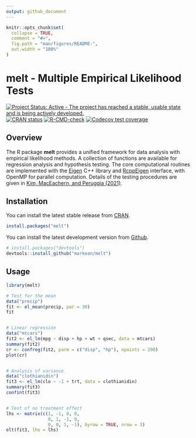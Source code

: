 ```yaml
---
output: github_document
---
```


<!-- README.md is generated from README.Rmd. Please edit that file -->

```r
knitr::opts_chunk$set(
  collapse = TRUE,
  comment = "#>",
  fig.path = "man/figures/README-",
  out.width = "100%"
)
```

# melt - Multiple Empirical Likelihood Tests
<!-- badges: start -->
[![Project Status: Active - The project has reached a stable, usable state and is being actively developed.](https://www.repostatus.org/badges/latest/active.svg)](https://www.repostatus.org/#active)
[![CRAN status](https://www.r-pkg.org/badges/version/melt)](https://CRAN.R-project.org/package=melt)
[![R-CMD-check](https://github.com/markean/melt/actions/workflows/check-standard.yaml/badge.svg)](https://github.com/markean/melt/actions/workflows/check-standard.yaml)
[![Codecov test coverage](https://codecov.io/gh/markean/melt/branch/master/graph/badge.svg)](https://app.codecov.io/gh/markean/melt?branch=master)
<!-- badges: end -->

## Overview
The R package **melt** provides a unified framework for data analysis with empirical likelihood methods. A collection of functions are available for regression analysis and hypothesis testing. The core computational routines are implemented with the [Eigen](https://eigen.tuxfamily.org/index.php?title=Main_Page) C++ library and [RcppEigen](https://cran.r-project.org/web/packages/RcppEigen/index.html) interface, with OpenMP for parallel computation. Details of the testing procedures are given in [Kim, MacEachern, and Peruggia (2021)](https://arxiv.org/abs/2112.09206). 


## Installation
You can install the latest stable release from [CRAN](https://cran.r-project.org/package=melt).
```r
install.packages("melt")
```
You can install the latest development version from
[Github](https://github.com/markean/melt).
```r
# install.packages("devtools")
devtools::install_github("markean/melt")
```


## Usage
```r
library(melt)

# Test for the mean
data("precip")
fit <- el_mean(precip, par = 30)
fit


# Linear regression
data("mtcars")
fit2 <- el_lm(mpg ~ disp + hp + wt + qsec, data = mtcars)
summary(fit2)
cr <- confreg(fit2, parm = c("disp", "hp"), npoints = 200)
plot(cr)


# Analysis of variance 
data("clothianidin") 
fit3 <- el_lm(clo ~ -1 + trt, data = clothianidin)
summary(fit3)
confint(fit3)


# Test of no treatment effect
lhs <- matrix(c(1, -1, 0, 0,
                0, 1, -1, 0,
                0, 0, 1, -1), byrow = TRUE, nrow = 3)
elt(fit3, lhs = lhs)
```
